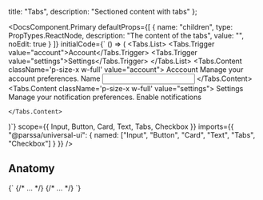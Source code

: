 
  title: "Tabs",
  description: "Sectioned content with tabs"
};

<RadixDisclaimer
  componentName="Tabs"
  radixComponentName="Tabs"
  radixURL="https://www.radix-ui.com/docs/primitives/components/tabs"
/>

<DocsComponent.Primary
  defaultProps={[
    {
      name: "children",
      type: PropTypes.ReactNode,
      description: "The content of the tabs",
      value: "",
      noEdit: true
    }
  ]}
  initialCode={`
() => (
<Card className='sm:w-96 md:w-[32rem]'>
  <Tabs defaultValue="account">
    <Tabs.List>
      <Tabs.Trigger value="account">Account</Tabs.Trigger>
      <Tabs.Trigger value="settings">Settings</Tabs.Trigger>
    </Tabs.List>
    <Tabs.Content className='p-size-x w-full' value="account">
      <Text variant='h4'>Acccount</Text>
      <Text className='mb-size-x'>Manage your account preferences.</Text>
      <label className='mt-size-4y'>
        <Text size='sm' className='mb-size-y'>Name</Text>
        <Input className='w-full' defaultValue='John Doe' />
      </label>
    </Tabs.Content>
    <Tabs.Content className='p-size-x w-full' value="settings">
      <Text variant='h4'>Settings</Text>
      <Text className='mb-size-x'>Manage your notification preferences.</Text>
      <label className='flex items-center gap-size-x mt-4'>
        <Checkbox />
        <Text>Enable notifications</Text>
      </label>
      
    </Tabs.Content>
  </Tabs>
</Card>
)`}
  scope={{
    Input,
    Button,
    Card,
    Text,
    Tabs,
    Checkbox
  }}
  imports={{
    "@parssa/universal-ui": {
      named: ["Input", "Button", "Card", "Text", "Tabs", "Checkbox"]
    }
  }}
/>

## Anatomy

<CodeBlock className="my-size-2y">
  {`<Tabs>
  <Tabs.List> 
    <Tabs.Trigger>{/* ... */}</Tabs.Trigger>
  </Tabs.List>
  <Tabs.Content>{/* ... */}</Tabs.Content>
</Tabs>`}
</CodeBlock>


